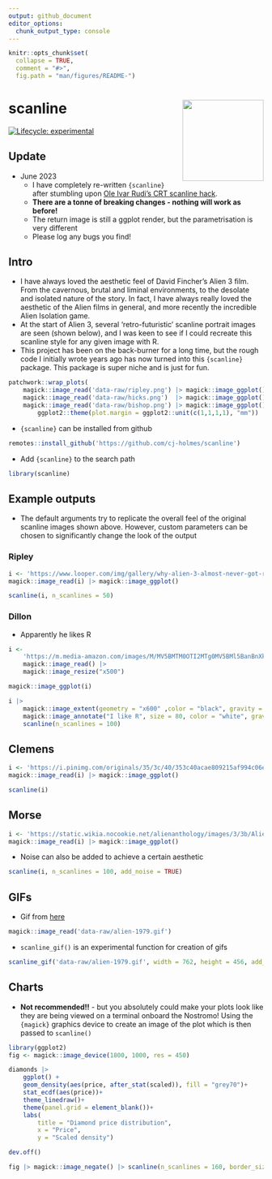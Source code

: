 ```yaml
---
output: github_document
editor_options: 
  chunk_output_type: console
---
```


<!-- README.md is generated from README.Rmd. Please edit that file -->

```r
knitr::opts_chunk$set(
  collapse = TRUE,
  comment = "#>",
  fig.path = "man/figures/README-")
```

# scanline <img src="data-raw/scanline-hex/hex.png" align="right" height="160"/>
[![Lifecycle: experimental](https://img.shields.io/badge/lifecycle-experimental-orange.svg)](https://lifecycle.r-lib.org/articles/stages.html#experimental)

## Update 
* June 2023
  * I have completely re-written `{scanline}` after stumbling upon [Ole Ivar Rudi’s CRT scanline hack](https://twitter.com/oleivarrudi/status/895665025251123201?s=20).
  * **There are a tonne of breaking changes - nothing will work as before!**
  * The return image is still a ggplot render, but the parametrisation is very different
  * Please log any bugs you find!

## Intro
* I have always loved the aesthetic feel of David Fincher's Alien 3 film. From the cavernous, brutal and liminal environments, to the desolate and isolated nature of the story. In fact, I have always really loved the aesthetic of the Alien films in general, and more recently the incredible Alien Isolation game. 
* At the start of Alien 3, several 'retro-futuristic' scanline portrait images are seen (shown below), and I was keen to see if I could recreate this scanline style for any given image with R.
* This project has been on the back-burner for a long time, but the rough code I initially wrote years ago has now turned into this `{scanline}` package. This package is super niche and is just for fun.

```r
patchwork::wrap_plots(
    magick::image_read('data-raw/ripley.png') |> magick::image_ggplot(),
    magick::image_read('data-raw/hicks.png')  |> magick::image_ggplot(),
    magick::image_read('data-raw/bishop.png') |> magick::image_ggplot()) &
        ggplot2::theme(plot.margin = ggplot2::unit(c(1,1,1,1), "mm"))
```

* `{scanline}` can be installed from github
```r
remotes::install_github('https://github.com/cj-holmes/scanline')
```

* Add `{scanline}` to the search path
```r
library(scanline)
```

## Example outputs
* The default arguments try to replicate the overall feel of the original scanline images shown above. However, custom parameters can be chosen to significantly change the look of the output

### Ripley
```r
i <- 'https://www.looper.com/img/gallery/why-alien-3-almost-never-got-released/intro-1632832833.jpg'
magick::image_read(i) |> magick::image_ggplot()
```

```r
scanline(i, n_scanlines = 50)
```

### Dillon
* Apparently he likes R
```r
i <- 
    'https://m.media-amazon.com/images/M/MV5BMTM0OTI2MTg0MV5BMl5BanBnXkFtZTcwNjg3ODEyMw@@._V1_.jpg' |> 
    magick::image_read() |> 
    magick::image_resize("x500")

magick::image_ggplot(i)
```

```r
i |> 
    magick::image_extent(geometry = "x600" ,color = "black", gravity = "north") |> 
    magick::image_annotate("I like R", size = 80, color = "white", gravity = "south", font = "Alien3") |> 
    scanline(n_scanlines = 100)
```

## Clemens
```r
i <- 'https://i.pinimg.com/originals/35/3c/40/353c40acae809215af994c06ea10d86d.jpg'
magick::image_read(i) |> magick::image_ggplot()
```

```r
scanline(i)
```

## Morse
```r
i <- 'https://static.wikia.nocookie.net/alienanthology/images/3/3b/Alien_3_Danny_Webb1.jpg/revision/latest?cb=20210320141122'
magick::image_read(i) |> magick::image_ggplot()
```

* Noise can also be added to achieve a certain aesthetic
```r
scanline(i, n_scanlines = 100, add_noise = TRUE)
```

## GIFs
* Gif from [here](https://garrettzecker.files.wordpress.com/2017/04/alien-1979.gif)

```r
magick::image_read('data-raw/alien-1979.gif')
```

* `scanline_gif()` is an experimental function for creation of gifs
```r
scanline_gif('data-raw/alien-1979.gif', width = 762, height = 456, add_noise = TRUE)
```

## Charts 
* **Not recommended!!** - but you absolutely could make your plots look like they are being viewed on a terminal onboard the Nostromo! Using the `{magick}` graphics device to create an image of the plot which is then passed to `scanline()`
```r
library(ggplot2)
fig <- magick::image_device(1800, 1000, res = 450)

diamonds |> 
    ggplot() + 
    geom_density(aes(price, after_stat(scaled)), fill = "grey70")+
    stat_ecdf(aes(price))+
    theme_linedraw()+
    theme(panel.grid = element_blank())+
    labs(
        title = "Diamond price distribution",
        x = "Price",
        y = "Scaled density")

dev.off()

fig |> magick::image_negate() |> scanline(n_scanlines = 160, border_size = 0, frame_size = 0)
```

